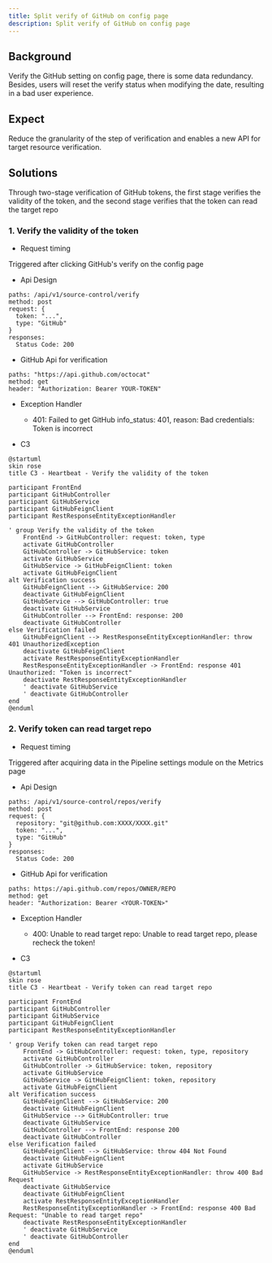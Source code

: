 ```yaml
---
title: Split verify of GitHub on config page
description: Split verify of GitHub on config page
---
```


## Background

Verify the GitHub setting on config page, there is some data redundancy. Besides, users will reset the verify status when modifying the date, resulting in a bad user experience.

## Expect

Reduce the granularity of the step of verification and enables a new API for target resource verification.

## Solutions

Through two-stage verification of GitHub tokens, the first stage verifies the validity of the token, and the second stage verifies that the token can read the target repo

### 1. Verify the validity of the token

- Request timing

Triggered after clicking GitHub's verify on the config page

- Api Design
```
paths: /api/v1/source-control/verify
method: post
request: {
  token: "...",
  type: "GitHub"
}
responses:
  Status Code: 200
```
- GitHub Api for verification
```
paths: "https://api.github.com/octocat"
method: get
header: "Authorization: Bearer YOUR-TOKEN"
```
- Exception Handler

  - 401: Failed to get GitHub info_status: 401, reason: Bad credentials: Token is incorrect

- C3
```plantuml
@startuml
skin rose
title C3 - Heartbeat - Verify the validity of the token

participant FrontEnd
participant GitHubController
participant GitHubService
participant GitHubFeignClient
participant RestResponseEntityExceptionHandler

' group Verify the validity of the token
    FrontEnd -> GitHubController: request: token, type
    activate GitHubController
    GitHubController -> GitHubService: token
    activate GitHubService
    GitHubService -> GitHubFeignClient: token
    activate GitHubFeignClient
alt Verification success
    GitHubFeignClient --> GitHubService: 200
    deactivate GitHubFeignClient
    GitHubService --> GitHubController: true
    deactivate GitHubService
    GitHubController --> FrontEnd: response: 200
    deactivate GitHubController
else Verification failed
    GitHubFeignClient --> RestResponseEntityExceptionHandler: throw 401 UnauthorizedException
    deactivate GitHubFeignClient
    activate RestResponseEntityExceptionHandler
    RestResponseEntityExceptionHandler -> FrontEnd: response 401 Unauthorized: "Token is incorrect"
    deactivate RestResponseEntityExceptionHandler
    ' deactivate GitHubService
    ' deactivate GitHubController
end
@enduml
```

### 2. Verify token can read target repo
- Request timing

Triggered after acquiring data in the Pipeline settings module on the Metrics page

- Api Design
```
paths: /api/v1/source-control/repos/verify
method: post
request: {
  repository: "git@github.com:XXXX/XXXX.git"
  token: "...",
  type: "GitHub"
}
responses:
  Status Code: 200
```
- GitHub Api for verification
```
paths: https://api.github.com/repos/OWNER/REPO
method: get
header: "Authorization: Bearer <YOUR-TOKEN>"
```
- Exception Handler

  - 400: Unable to read target repo: Unable to read target repo, please recheck the token!

- C3
```plantuml
@startuml
skin rose
title C3 - Heartbeat - Verify token can read target repo

participant FrontEnd
participant GitHubController
participant GitHubService
participant GitHubFeignClient
participant RestResponseEntityExceptionHandler

' group Verify token can read target repo
    FrontEnd -> GitHubController: request: token, type, repository
    activate GitHubController
    GitHubController -> GitHubService: token, repository
    activate GitHubService
    GitHubService -> GitHubFeignClient: token, repository
    activate GitHubFeignClient
alt Verification success
    GitHubFeignClient --> GitHubService: 200
    deactivate GitHubFeignClient
    GitHubService --> GitHubController: true
    deactivate GitHubService
    GitHubController --> FrontEnd: response 200
    deactivate GitHubController
else Verification failed
    GitHubFeignClient --> GitHubService: throw 404 Not Found
    deactivate GitHubFeignClient
    activate GitHubService
    GitHubService -> RestResponseEntityExceptionHandler: throw 400 Bad Request
    deactivate GitHubService
    deactivate GitHubFeignClient
    activate RestResponseEntityExceptionHandler
    RestResponseEntityExceptionHandler -> FrontEnd: response 400 Bad Request: "Unable to read target repo"
    deactivate RestResponseEntityExceptionHandler
    ' deactivate GitHubService
    ' deactivate GitHubController
end
@enduml
```
